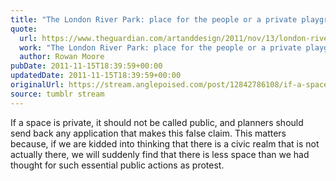 ```yaml
---
title: "The London River Park: place for the people or a private playground?"
quote:
  url: https://www.theguardian.com/artanddesign/2011/nov/13/london-river-park-floating-public-space
  work: "The London River Park: place for the people or a private playground?"
  author: Rowan Moore
pubDate: 2011-11-15T18:39:59+00:00
updatedDate: 2011-11-15T18:39:59+00:00
originalUrl: https://stream.anglepoised.com/post/12842786108/if-a-space-is-private-it-should-not-be-called
source: tumblr stream
---
```


If a space is private, it should not be called public, and planners should send back any application that makes this false claim. This matters because, if we are kidded into thinking that there is a civic realm that is not actually there, we will suddenly find that there is less space than we had thought for such essential public actions as protest.
